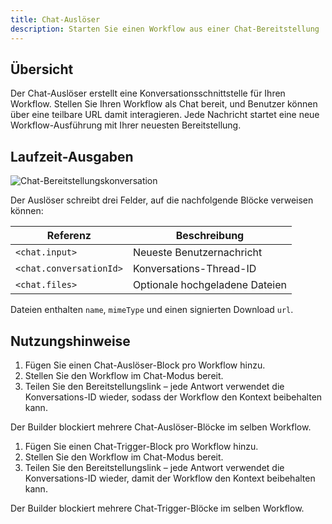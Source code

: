 ```yaml
---
title: Chat-Auslöser
description: Starten Sie einen Workflow aus einer Chat-Bereitstellung
---
```



## Übersicht

Der Chat-Auslöser erstellt eine Konversationsschnittstelle für Ihren Workflow. Stellen Sie Ihren Workflow als Chat bereit, und Benutzer können über eine teilbare URL damit interagieren. Jede Nachricht startet eine neue Workflow-Ausführung mit Ihrer neuesten Bereitstellung.

## Laufzeit-Ausgaben

<div className='flex justify-center my-6'>
  <Image
    src='/static/triggers/chat-trigger-light.png'
    alt='Chat-Bereitstellungskonversation'
    width={400}
    height={250}
    className='rounded-xl border border-border shadow-sm'
  />
</div>

Der Auslöser schreibt drei Felder, auf die nachfolgende Blöcke verweisen können:

| Referenz | Beschreibung |
|-----------|-------------|
| `<chat.input>` | Neueste Benutzernachricht |
| `<chat.conversationId>` | Konversations-Thread-ID |
| `<chat.files>` | Optionale hochgeladene Dateien |

Dateien enthalten `name`, `mimeType` und einen signierten Download `url`.

## Nutzungshinweise

1. Fügen Sie einen Chat-Auslöser-Block pro Workflow hinzu.
2. Stellen Sie den Workflow im Chat-Modus bereit.
3. Teilen Sie den Bereitstellungslink – jede Antwort verwendet die Konversations-ID wieder, sodass der Workflow den Kontext beibehalten kann.

<Callout type="info">
Der Builder blockiert mehrere Chat-Auslöser-Blöcke im selben Workflow.
</Callout>

1. Fügen Sie einen Chat-Trigger-Block pro Workflow hinzu.
2. Stellen Sie den Workflow im Chat-Modus bereit.
3. Teilen Sie den Bereitstellungslink – jede Antwort verwendet die Konversations-ID wieder, damit der Workflow den Kontext beibehalten kann.

<Callout type="info">
Der Builder blockiert mehrere Chat-Trigger-Blöcke im selben Workflow.
</Callout>
